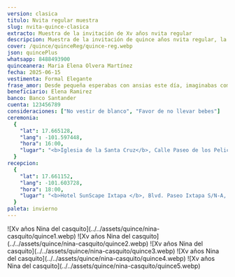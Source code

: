 ```yaml
---
version: clasica
titulo: Nvita regular muestra
slug: nvita-quince-clasica
extracto: Muestra de la invitación de Xv años nvita regular
descripcion: Muestra de la invitación de quince años nvita regular, la más vendida de las invitaciones que te ofrecemos.
cover: /quince/quinceReg/quince-reg.webp
json: quincePlus
whatsapp: 8488493900
quinceanera: Maria Elena Olvera Martínez
fecha: 2025-06-15
vestimenta: Formal Elegante
frase_amor: Desde pequeña esperabas con ansias este día, imaginabas compartirlo con todas las personas que amas. Por fin llegó el día y es tal y como lo soñaste.
beneficiario: Elena Ramirez
banco: Banco Santander
cuenta: 123456789
consideraciones: ["No vestir de blanco", "Favor de no llevar bebes"]
ceremonia:
  {
    "lat": 17.665128,
    "lang": -101.597448,
    "hora": 16:00,
    "lugar": "<b>Iglesia de la Santa Cruz</b>, Calle Paseo de los Pelicanos 40883, Ixtapa Gro. (frente a la Moraleja)",
  }
recepcion:
  {
    "lat": 17.661152,
    "lang": -101.603728,
    "hora": 18:00,
    "lugar": "<b>Hotel SunScape Ixtapa </b>, Blvd. Paseo Ixtapa S/N-A, 40884 Zihuatanejo, Gro Blvd. Paseo Ixtapa S/N-A, 40884 Zihuatanejo, Gro.",
  }
paleta: invierno
---
```







<Encabezados texto="Mis 15 años" />

<ParrafosLibres texto="El anhelo de todo padre es ver a su hija transformarse de una niña feliz a una mujer segura de sí. Y más orgulloso no podría estar y por eso contigo quiero celebra." />



<section class="grid contenido">
  <div class="conte-cartas">
    <Cartas
      icono="mdi:clipboard-text-date-outline"
      titulo="Fecha de mis XV años"
      fecha={frontmatter.fecha}
    />
    <Cartas
      icono="mdi:list-status"
      titulo="Detalles"
      array={frontmatter.consideraciones}
    />
    <Cartas
      icono="mdi:clothes-hanger"
      titulo="Código de vestimenta"
      codigo={frontmatter.vestimenta}
    />
  </div>
</section>

<section class="grid contenido">
  <Frase frase={frontmatter.frase_amor} />
</section>

<section class="grid pantalla">
  <Galeria>
    ![Xv años Nina del casquito](../../assets/quince/nina-casquito/quince1.webp)
    ![Xv años Nina del casquito](../../assets/quince/nina-casquito/quince2.webp)
    ![Xv años Nina del casquito](../../assets/quince/nina-casquito/quince3.webp)
    ![Xv años Nina del casquito](../../assets/quince/nina-casquito/quince4.webp)
    ![Xv años Nina del casquito](../../assets/quince/nina-casquito/quince5.webp)
  </Galeria>
</section>

<Encabezados texto="El Lugar" />

<section class="grid contenido fondo-mitad">
  <ParrafosLibres
    texto="Te compartimos la ubicación, te esperamos en la ceremonia religiosa y en
      la fiesta de XV años"
  />
  <div id="zigzag">
    <BloqueMapa
      encabezado="Ceremonia"
      dir={frontmatter.ceremonia.lugar}
      horario={frontmatter.ceremonia.hora}
      lat={frontmatter.ceremonia.lat}
      lng={frontmatter.ceremonia.lang}
      mapName="mapa1"
    />
    <BloqueMapa
      encabezado="Recepción"
      dir={frontmatter.recepcion.lugar}
      horario={frontmatter.recepcion.hora}
      lat={frontmatter.recepcion.lat}
      lng={frontmatter.recepcion.lang}
      mapName="mapa2"
    />
  </div>
</section>

<section class="grid contenido">
  <Regalos
    frase="El regalo más importante será tu presencia, te agradecemos si aparte nos deseas hacer un regalo en este día tan especial."
    beneficiario={frontmatter.beneficiario}
    banco={frontmatter.banco}
    cuenta={frontmatter.cuenta}
  />
</section>

<ProgresoInvitados
  email="claudiomonzoni@hotmail.com"
  porcentajeMostrarInvitados={20}
  frase="¿Listos para el evento?"
  mostrarSiempre={true}
/>

<section class="grid contenido">
  <Contador fecha={frontmatter.fecha} />
</section>


<section class="grid contenido">
  <MensajeVip />
</section>
<section>
  <Confirmacion
    whatsapp={frontmatter.whatsapp}
    dias_antes={20}
    version={frontmatter.version}
    client:only
  />
</section>

<Ventas
  costo="990"
  stripe="https://buy.stripe.com/7sIbKZfQE5DJ1K8eUX"
  version={frontmatter.version}
  tipo="quince"
/>
